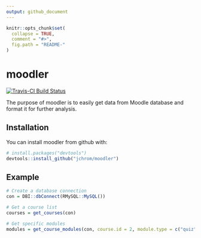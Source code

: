 ```yaml
---
output: github_document
---
```


<!-- README.md is generated from README.Rmd. Please edit that file -->

```r
knitr::opts_chunk$set(
  collapse = TRUE,
  comment = "#>",
  fig.path = "README-"
)
```

# moodler

[![Travis-CI Build Status](https://travis-ci.org/jchrom/moodler.svg?branch=master)](https://travis-ci.org/jchrom/moodler)

The purpose of moodler is to easily get data from Moodle database and format it for further analysis.

## Installation

You can install moodler from github with:

```r
# install.packages("devtools")
devtools::install_github("jchrom/moodler")
```

## Example

```r
# Create a database connection
con = DBI::dbConnect(RMySQL::MySQL())

# Get a course list
courses = get_courses(con)

# Get specific modules
modules = get_course_modules(con, course.id = 2, module.type = c("quiz", "forum"))
```
